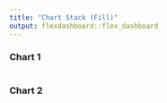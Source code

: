 ```yaml
---
title: "Chart Stack (Fill)"
output: flexdashboard::flex_dashboard
---
```

    
### Chart 1
    
```r

```
    
### Chart 2

```r

```


